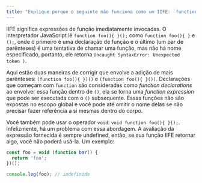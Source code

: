 ```yaml
---
title: "Explique porque o seguinte não funciona como um IIFE: `function foo(){ }();`. O que precisa ser alterado para torná-lo corretamente um IIFE?"
---
```


IIFE significa expressões de função imediatamente invocadas. O interpretador JavaScript lê `function foo(){ }();` como `function foo(){ }` e `();`, onde o primeiro é uma declaração de função e o último (um par de parênteses) é uma tentativa de chamar uma função, mas não há nome especificado, portanto, ele retorna `Uncaught SyntaxError: Unexpected token )`.

Aqui estão duas maneiras de corrigir que envolve a adição de mais parênteses: `(function foo(){ })()` e `(function foo(){ }())`. Declarações que começam com `function` são consideradas como _function declarations_ ao envolver essa função dentro de `()`, ela se torna uma _function expression_ que pode ser executada com o `()` subsequente. Essas funções não são expostas no escopo global e você pode até omitir o nome delas se não precisar fazer referência a si mesmas dentro do corpo.

Você também pode usar o operador `void`: `void function foo(){ }();`. Infelizmente, há um problema com essa abordagem. A avaliação da expressão fornecida é sempre undefined, então, se sua função IIFE retornar algo, você não poderá usá-la. Um exemplo:

```js
const foo = void (function bar() {
  return 'foo';
})();

console.log(foo); // indefinido
```
